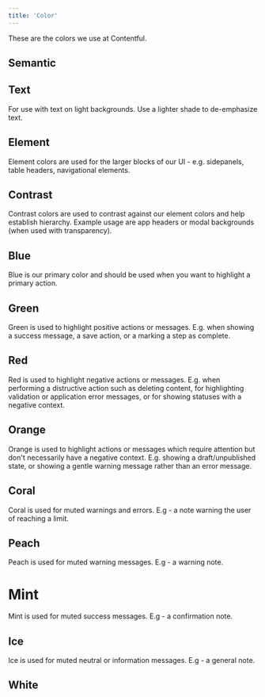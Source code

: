 ```yaml
---
title: 'Color'
---
```



These are the colors we use at Contentful.

## Semantic

<ColorSwatchGroup group={semanticColors} />

## Text

For use with text on light backgrounds. Use a lighter shade to
de-emphasize text.

<ColorSwatchGroup group={textColors} />

## Element

Element colors are used for the larger blocks of our UI - e.g.
sidepanels, table headers, navigational elements.

<ColorSwatchGroup group={elementColors} />

## Contrast

Contrast colors are used to contrast against our element colors and help
establish hierarchy. Example usage are app headers or modal backgrounds
(when used with transparency).

<ColorSwatchGroup group={contrastColors} />

## Blue

Blue is our primary color and should be used when you want to highlight
a primary action.

<ColorSwatchGroup group={blueColors} />

## Green

Green is used to highlight positive actions or messages. E.g. when
showing a success message, a save action, or a marking a step as
complete.

<ColorSwatchGroup group={greenColors} />

## Red

Red is used to highlight negative actions or messages. E.g. when performing
a distructive action such as deleting content, for highlighting validation
or application error messages, or for showing statuses with a negative
context.

<ColorSwatchGroup group={redColors} />

## Orange

Orange is used to highlight actions or messages which require attention but
don't necessarily have a negative context. E.g. showing a draft/unpublished
state, or showing a gentle warning message rather than an error message.

<ColorSwatchGroup group={orangeColors} />

## Coral

Coral is used for muted warnings and errors. E.g - a note warning the user
of reaching a limit.

<ColorSwatchGroup group={coralColors} />

## Peach

Peach is used for muted warning messages. E.g - a warning note.

<ColorSwatchGroup group={peachColors} />

# Mint

Mint is used for muted success messages. E.g - a confirmation note.

<ColorSwatchGroup group={mintColors} />

## Ice

Ice is used for muted neutral or information messages. E.g - a general note.

<ColorSwatchGroup group={iceColors} />

## White

<ColorSwatchGroup group={whiteColors} />
